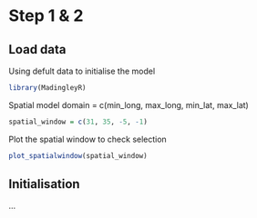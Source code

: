 # Step 1 & 2


## Load data

Using defult data to initialise the model

```r
library(MadingleyR)
```


Spatial model domain = c(min_long, max_long, min_lat, max_lat)
```r
spatial_window = c(31, 35, -5, -1)
```

Plot the spatial window to check selection
```r
plot_spatialwindow(spatial_window)
```

## Initialisation

...